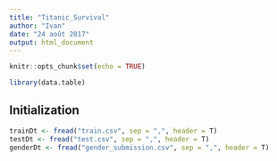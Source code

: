 ```yaml
---
title: "Titanic_Survival"
author: "Ivan"
date: "24 août 2017"
output: html_document
---
```


```r
knitr::opts_chunk$set(echo = TRUE)
```

```r
library(data.table)
```
## Initialization
```r
trainDt <- fread("train.csv", sep = ",", header = T)
testDt <- fread("test.csv", sep = ",", header = T)
genderDt <- fread("gender_submission.csv", sep = ",", header = T)
```